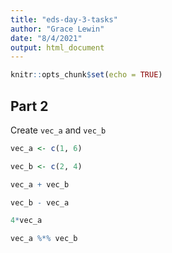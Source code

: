 ```yaml
---
title: "eds-day-3-tasks"
author: "Grace Lewin"
date: "8/4/2021"
output: html_document
---
```


```r
knitr::opts_chunk$set(echo = TRUE)
```


## Part 2
Create `vec_a` and `vec_b`
```r
vec_a <- c(1, 6)

vec_b <- c(2, 4)

vec_a + vec_b

vec_b - vec_a

4*vec_a

vec_a %*% vec_b
```

